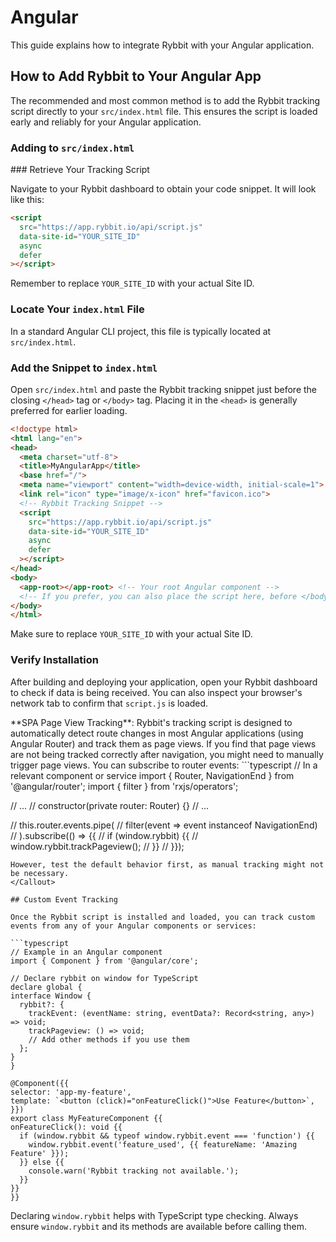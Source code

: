 
# Angular

This guide explains how to integrate Rybbit with your Angular application.

## How to Add Rybbit to Your Angular App

The recommended and most common method is to add the Rybbit tracking script directly to your `src/index.html` file. This ensures the script is loaded early and reliably for your Angular application.

### Adding to `src/index.html`

<Steps>
### Retrieve Your Tracking Script

Navigate to your Rybbit dashboard to obtain your code snippet. It will look like this:

```html
<script
  src="https://app.rybbit.io/api/script.js"
  data-site-id="YOUR_SITE_ID"
  async
  defer
></script>
```
Remember to replace `YOUR_SITE_ID` with your actual Site ID.

### Locate Your `index.html` File

In a standard Angular CLI project, this file is typically located at `src/index.html`.

### Add the Snippet to `index.html`

Open `src/index.html` and paste the Rybbit tracking snippet just before the closing `</head>` tag or `</body>` tag. Placing it in the `<head>` is generally preferred for earlier loading.

```html filename="src/index.html"
<!doctype html>
<html lang="en">
<head>
  <meta charset="utf-8">
  <title>MyAngularApp</title>
  <base href="/">
  <meta name="viewport" content="width=device-width, initial-scale=1">
  <link rel="icon" type="image/x-icon" href="favicon.ico">
  <!-- Rybbit Tracking Snippet -->
  <script
    src="https://app.rybbit.io/api/script.js"
    data-site-id="YOUR_SITE_ID"
    async
    defer
  ></script>
</head>
<body>
  <app-root></app-root> <!-- Your root Angular component -->
  <!-- If you prefer, you can also place the script here, before </body> -->
</body>
</html>
```
Make sure to replace `YOUR_SITE_ID` with your actual Site ID.

### Verify Installation

After building and deploying your application, open your Rybbit dashboard to check if data is being received. You can also inspect your browser's network tab to confirm that `script.js` is loaded.
</Steps>

<Callout type="info">
  **SPA Page View Tracking**: Rybbit's tracking script is designed to automatically detect route changes in most Angular applications (using Angular Router) and track them as page views. If you find that page views are not being tracked correctly after navigation, you might need to manually trigger page views. You can subscribe to router events:
  ```typescript
  // In a relevant component or service
  import { Router, NavigationEnd } from '@angular/router';
  import { filter } from 'rxjs/operators';

  // ...
  // constructor(private router: Router) {}
  // ...

  // this.router.events.pipe(
  //   filter(event => event instanceof NavigationEnd)
  // ).subscribe(() => {{
  //   if (window.rybbit) {{
  //     window.rybbit.trackPageview();
  //   }}
  // }});
  ```
  However, test the default behavior first, as manual tracking might not be necessary.
</Callout>

## Custom Event Tracking

Once the Rybbit script is installed and loaded, you can track custom events from any of your Angular components or services:

```typescript
// Example in an Angular component
import { Component } from '@angular/core';

// Declare rybbit on window for TypeScript
declare global {
  interface Window {
    rybbit?: {
      trackEvent: (eventName: string, eventData?: Record<string, any>) => void;
      trackPageview: () => void;
      // Add other methods if you use them
    };
  }
}

@Component({{
  selector: 'app-my-feature',
  template: `<button (click)="onFeatureClick()">Use Feature</button>`,
}})
export class MyFeatureComponent {{
  onFeatureClick(): void {{
    if (window.rybbit && typeof window.rybbit.event === 'function') {{
      window.rybbit.event('feature_used', {{ featureName: 'Amazing Feature' }});
    }} else {{
      console.warn('Rybbit tracking not available.');
    }}
  }}
}}
```
Declaring `window.rybbit` helps with TypeScript type checking. Always ensure `window.rybbit` and its methods are available before calling them.

